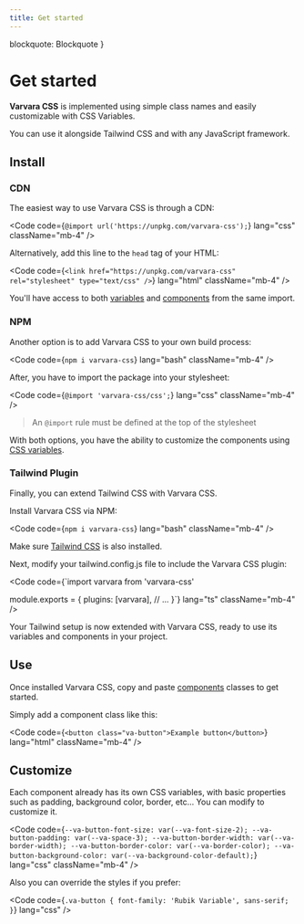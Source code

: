 ```yaml
---
title: Get started
---
```


  blockquote: Blockquote
}


# Get started

**Varvara CSS** is implemented using simple class names and easily customizable with CSS Variables.

You can use it alongside Tailwind CSS and with any JavaScript framework.

## Install

### CDN

The easiest way to use Varvara CSS is through a CDN:

<Code code={`@import url('https://unpkg.com/varvara-css');`} lang="css" className="mb-4" />

Alternatively, add this line to the `head` tag of your HTML:

<Code
  code={`<link
  href="https://unpkg.com/varvara-css"
  rel="stylesheet"
  type="text/css"
/>`}
  lang="html"
  className="mb-4"
/>

You'll have access to both [variables](/variables) and [components](/components) from the same import.

### NPM

Another option is to add Varvara CSS to your own build process:

<Code code={`npm i varvara-css`} lang="bash" className="mb-4" />

After, you have to import the package into your stylesheet:

<Code code={`@import 'varvara-css/css';`} lang="css" className="mb-4" />

> An `@import` rule must be defined at the top of the stylesheet

With both options, you have the ability to customize the components using [CSS variables](/variables).

### Tailwind Plugin

Finally, you can extend Tailwind CSS with Varvara CSS.

Install Varvara CSS via NPM:

<Code code={`npm i varvara-css`} lang="bash" className="mb-4" />

Make sure [Tailwind CSS](https://tailwindcss.com/docs/installation) is also installed.

Next, modify your tailwind.config.js file to include the Varvara CSS plugin:

<Code code={`import varvara from 'varvara-css'

  module.exports = {
    plugins: [varvara],
    // ...
  }`} 
lang="ts" className="mb-4" />

Your Tailwind setup is now extended with Varvara CSS, ready to use its variables and components in your project.

## Use

Once installed Varvara CSS, copy and paste [components](/components) classes to get started.

Simply add a component class like this:

<Code code={`<button class="va-button">Example button</button>`} lang="html" className="mb-4" />

## Customize

Each component already has its own CSS variables, with basic properties such as padding, background color, border, etc... You can modify to customize it.

<Code
  code={`--va-button-font-size: var(--va-font-size-2);
--va-button-padding: var(--va-space-3);
--va-button-border-width: var(--va-border-width);
--va-button-border-color: var(--va-border-color);
--va-button-background-color: var(--va-background-color-default);`}
  lang="css"
  className="mb-4"
/>

Also you can override the styles if you prefer:

<Code
  code={`.va-button {
    font-family: 'Rubik Variable', sans-serif;
  }`}
  lang="css"
/>
